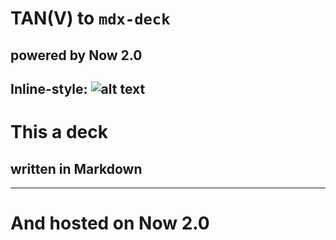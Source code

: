 # TAN(V) to `mdx-deck`
## powered by Now 2.0
Inline-style: 
![alt text](https://github.com/adam-p/markdown-here/raw/master/src/common/images/icon48.png "Logo Title Text 1")
---
# This a deck
## written in Markdown
---
# And hosted on Now 2.0

